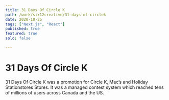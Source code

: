 ```yaml
---
title: 31 Days Of Circle K
path: /work/six12creative/31-days-of-circlek
date: 2020-10-25
tags: ["Next.js", "React"]
published: true
featured: true
solo: false

---
```


# 31 Days Of Circle K

<!-- ![31 Days Of Circle K Banner](../../images/drink-snack-score/drink-snack-score.png) -->

31 Days Of Circle K was a promotion for Circle K, Mac’s and Holiday Stationstores Stores.
It was a managed contest system which reached tens of millions of users across Canada and the US.

<DOCK31ImagePanels />
